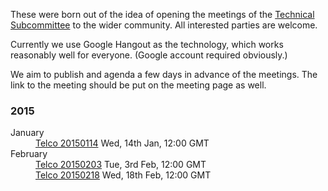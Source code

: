 These were born out of the idea of opening the meetings of the [[Technical Subcommittee]] to the wider community. All interested parties are welcome. 

Currently we use Google Hangout as the technology, which works reasonably well for everyone. (Google account required obviously.) 

We aim to publish and agenda a few days in advance of the meetings. The link to the meeting should be put on the meeting page as well.

=== 2015 ===

;January
: [[Telco 20150114]] Wed, 14th Jan, 12:00 GMT
;February
: [[Telco 20150203]] Tue, 3rd Feb, 12:00 GMT
: [[Telco 20150218]] Wed, 18th Feb, 12:00 GMT